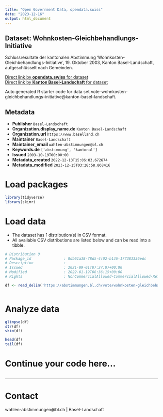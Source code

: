 ```yaml
---
title: "Open Government Data, opendata.swiss"
date: "2023-12-16"
output: html_document
---
```


## Dataset: Wohnkosten-Gleichbehandlungs-Initiative

Schlussresultate der kantonalen Abstimmung 'Wohnkosten-Gleichbehandlungs-Initiative', 19. Oktober 2003, Kanton Basel-Landschaft, aufgeschlüsselt nach Gemeinden.

[Direct link by **opendata.swiss** for dataset](https://opendata.swiss/de/dataset/wohnkosten-gleichbehandlungs-initiative)<br>
[Direct link by **Kanton Basel-Landschaft** for dataset](https://abstimmungen.bl.ch/vote/wohnkosten-gleichbehandlungs-initiative/data)

Auto generated R starter code for data set vote-wohnkosten-gleichbehandlungs-initiative@kanton-basel-landschaft.

## Metadata

- **Publisher** `Basel-Landschaft`
- **Organization.display_name.de** `Kanton Basel-Landschaft`
- **Organization.url** `https://www.baselland.ch`
- **Maintainer** `Basel-Landschaft`
- **Maintainer_email** `wahlen-abstimmungen@bl.ch`
- **Keywords.de** `['abstimmung', 'kantonal']`
- **Issued** `2003-10-19T00:00:00`
- **Metadata_created** `2022-12-13T15:06:03.672674`
- **Metadata_modified** `2023-12-15T03:28:58.868416`


# Load packages

```r

library(tidyverse)
library(skimr)

```

# Load data

-   The dataset has 1 distribution(s) in CSV format.
-   All available CSV distributions are listed below and can be read into a tibble.

```r

# Distribution 0
# Package_id               : 8db61a38-78d5-4c02-b136-177383336edc
# Description              : 
# Issued                   : 2021-09-01T07:27:07+00:00
# Modified                 : 2022-01-19T06:36:15+00:00
# Rights                   : NonCommercialAllowed-CommercialAllowed-ReferenceRequired

df <- read_delim('https://abstimmungen.bl.ch/vote/wohnkosten-gleichbehandlungs-initiative/data-csv')



```

# Analyze data

```r

glimpse(df)
str(df)
skim(df)

head(df)
tail(df)

```

# Continue your code here...

```r

```

------------------------------------------------------------------------

# Contact

wahlen-abstimmungen@bl.ch | Basel-Landschaft
